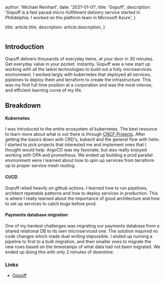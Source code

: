 
  author: 'Michael Reinhart',
  date: '2021-01-01',
  title: 'Gopuff',
  description:
    'Gopuff is a fast paced micro-fulfillment delivery service started in Philidelphia. I worked on the platform team in Microsoft Azure',
}

  title: article.title,
  description: article.description,
}


<Image src={Gopuff} alt="" />

## Introduction
Gopuff delivers thousands of everyday items, at your door in 30 minutes. Get everyday value in your pocket. Instantly. Gopuff
was a new start up working with all the latest technologies to build out a fully microservices environment. I worked largly
with kubernetes that deployed all services, pipleines to deploy them and terraform to create the infrastructure. This was my 
first full time position at a corporation and was the most intense, and efficient learning curve of my life. 

## Breakdown

#### Kubernetes
I was introduced to the entire ecosystem of kubernetes. The best resource to learn more about what is out there is through 
[CNCF Projects](https://www.cncf.io/projects/). After getting the basics down with CRD's, kubectl and the general flow with helm. I started
to pick projects that interested me and implement ones that I thought would help. ArgoCD was my favoriate, but also really enjoyed 
working with OPA and prometheus. We ended up building a prod parallel environment were I learned about how to spin up services from terraform
up to proper service mesh routing.

#### CI/CD
Gopuff relied heavily on github actions. I learned how to run pipelines, architect repetable patterns and how to deploy services in production.
This is where I really learned about the importance of good architecture and how to set up services to catch bugs before prod.

#### Payments database migration
One of my hardest challenges was migrating our payments database from a shared relational DB to its own microserviced one. The solution required
no code changes which made duel writing impossible. I ended up running a pipeline to first to a bulk migration, and then smaller ones to 
migrate the new rows based on the timestamps of what data had not been migrated. We ended up doing this with only 2 minutes of downtime.



### Links

- <a href="https://gopuff.com"> Gopuff </a>





